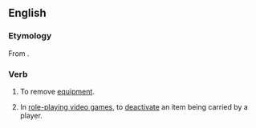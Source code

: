 ==English==
===Etymology===
From {{prefix|un|equip|lang=en}}.

===Verb===
{{en-verb|unequip|p|ing}}

# To remove [[equipment]].
# {{context|video games}} In [[role-playing video game]]s, to [[deactivate]] an item being carried by a player.